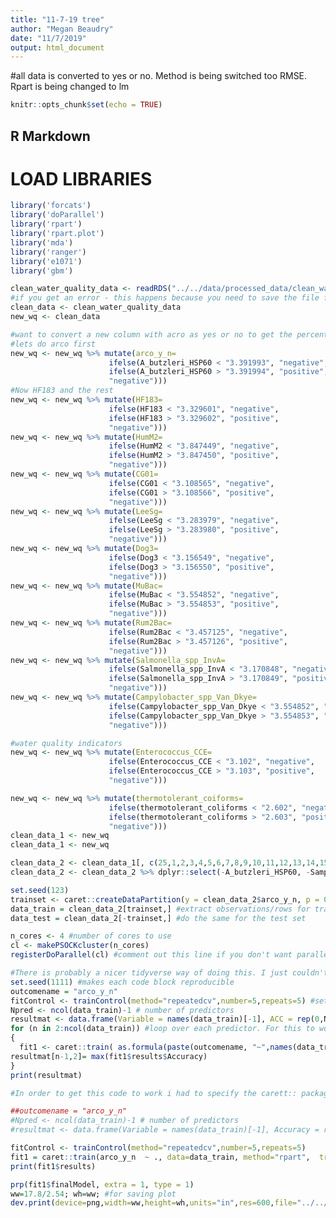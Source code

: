 ```yaml
---
title: "11-7-19 tree"
author: "Megan Beaudry"
date: "11/7/2019"
output: html_document
---
```

#all data is converted to yes or no. Method is being switched too RMSE. Rpart is being changed to lm 
```r
knitr::opts_chunk$set(echo = TRUE)
```


## R Markdown

# LOAD LIBRARIES
```r
library('forcats')
library('doParallel')
library('rpart')
library('rpart.plot')
library('mda')
library('ranger')
library('e1071')
library('gbm')
```


```r
clean_water_quality_data <- readRDS("../../data/processed_data/clean_water_quality_data.rds")
#if you get an error - this happens because you need to save the file first cause it refers to a relative path 
clean_data <- clean_water_quality_data
new_wq <- clean_data
```


```r
#want to convert a new column with acro as yes or no to get the percent of the samples positive 
#lets do arco first
new_wq <- new_wq %>% mutate(arco_y_n= 
                      ifelse(A_butzleri_HSP60 < "3.391993", "negative",
                      ifelse(A_butzleri_HSP60 > "3.391994", "positive",
                      "negative")))
#Now HF183 and the rest
new_wq <- new_wq %>% mutate(HF183= 
                      ifelse(HF183 < "3.329601", "negative",
                      ifelse(HF183 > "3.329602", "positive",
                      "negative")))
new_wq <- new_wq %>% mutate(HumM2= 
                      ifelse(HumM2 < "3.847449", "negative",
                      ifelse(HumM2 > "3.847450", "positive",
                      "negative")))
new_wq <- new_wq %>% mutate(CG01= 
                      ifelse(CG01 < "3.108565", "negative",
                      ifelse(CG01 > "3.108566", "positive",
                      "negative")))
new_wq <- new_wq %>% mutate(LeeSg= 
                      ifelse(LeeSg < "3.283979", "negative",
                      ifelse(LeeSg > "3.283980", "positive",
                      "negative")))
new_wq <- new_wq %>% mutate(Dog3= 
                      ifelse(Dog3 < "3.156549", "negative",
                      ifelse(Dog3 > "3.156550", "positive",
                      "negative")))
new_wq <- new_wq %>% mutate(MuBac= 
                      ifelse(MuBac < "3.554852", "negative",
                      ifelse(MuBac > "3.554853", "positive",
                      "negative")))
new_wq <- new_wq %>% mutate(Rum2Bac= 
                      ifelse(Rum2Bac < "3.457125", "negative",
                      ifelse(Rum2Bac > "3.457126", "positive",
                      "negative")))
new_wq <- new_wq %>% mutate(Salmonella_spp_InvA= 
                      ifelse(Salmonella_spp_InvA < "3.170848", "negative",
                      ifelse(Salmonella_spp_InvA > "3.170849", "positive",
                      "negative")))
new_wq <- new_wq %>% mutate(Campylobacter_spp_Van_Dkye= 
                      ifelse(Campylobacter_spp_Van_Dkye < "3.554852", "negative",
                      ifelse(Campylobacter_spp_Van_Dkye > "3.554853", "positive",
                      "negative")))

#water quality indicators
new_wq <- new_wq %>% mutate(Enterococcus_CCE= 
                      ifelse(Enterococcus_CCE < "3.102", "negative",
                      ifelse(Enterococcus_CCE > "3.103", "positive",
                      "negative")))

new_wq <- new_wq %>% mutate(thermotolerant_coiforms= 
                      ifelse(thermotolerant_coliforms < "2.602", "negative",
                      ifelse(thermotolerant_coliforms > "2.603", "positive",
                      "negative")))
clean_data_1 <- new_wq
clean_data_1 <- new_wq
```



```r
clean_data_2 <- clean_data_1[, c(25,1,2,3,4,5,6,7,8,9,10,11,12,13,14,15,16,17,18,19,20,21,22,23,24)]
clean_data_2 <- clean_data_2 %>% dplyr::select(-A_butzleri_HSP60, -Sampling_Site, -Pond, -Date, -Date_Sampled, -Week)
```


```r
set.seed(123)
trainset <- caret::createDataPartition(y = clean_data_2$arco_y_n, p = 0.7, list = FALSE)
data_train = clean_data_2[trainset,] #extract observations/rows for training, assign to new variable
data_test = clean_data_2[-trainset,] #do the same for the test set
```



```r
n_cores <- 4 #number of cores to use
cl <- makePSOCKcluster(n_cores)
registerDoParallel(cl) #comment out this line if you don't want parallel computing
```

```r
#There is probably a nicer tidyverse way of doing this. I just couldn't think of it, so did it this way.
set.seed(1111) #makes each code block reproducible
outcomename = "arco_y_n"
fitControl <- trainControl(method="repeatedcv",number=5,repeats=5) #setting CV method for caret
Npred <- ncol(data_train)-1 # number of predictors
resultmat <- data.frame(Variable = names(data_train)[-1], ACC = rep(0,Npred)) #store performance for each variable
for (n in 2:ncol(data_train)) #loop over each predictor. For this to work, outcome must be in 1st column
{
  fit1 <- caret::train( as.formula(paste(outcomename, "~",names(data_train)[n])) , data = data_train, method = "rpart", trControl = fitControl, na.action = na.pass, tuneLength = 20)
resultmat[n-1,2]= max(fit1$results$Accuracy)  
}
print(resultmat)

#In order to get this code to work i had to specify the carett:: package
```


```r
##outcomename = "arco_y_n"
#Npred <- ncol(data_train)-1 # number of predictors
#resultmat <- data.frame(Variable = names(data_train)[-1], Accuracy = rep(0,Npred)) #store performance for each variable
```

```r
fitControl <- trainControl(method="repeatedcv",number=5,repeats=5) 
fit1 = caret::train(arco_y_n  ~ ., data=data_train, method="rpart",  trControl = fitControl, na.action = na.pass, tuneLength = 100) 
print(fit1$results)
```


```r
prp(fit1$finalModel, extra = 1, type = 1)
ww=17.8/2.54; wh=ww; #for saving plot
dev.print(device=png,width=ww,height=wh,units="in",res=600,file="../../results/rparttreearco_j_all_P_N.png") 
```




